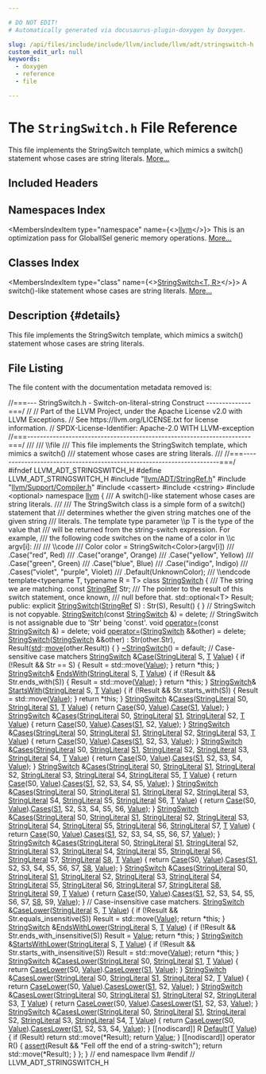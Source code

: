 ```yaml
---

# DO NOT EDIT!
# Automatically generated via docusaurus-plugin-doxygen by Doxygen.

slug: /api/files/include/include/llvm/include/llvm/adt/stringswitch-h
custom_edit_url: null
keywords:
  - doxygen
  - reference
  - file

---
```





# The `StringSwitch.h` File Reference

<DoxygenPage pluginConfig={pluginConfig}>

This file implements the StringSwitch template, which mimics a switch() statement whose cases are string literals. <a href="#details">More...</a>

## Included Headers

<IncludesList>
<IncludesListItem
  filePath="llvm/ADT/StringRef.h"
  permalink="/docs/api/files/include/include/llvm/include/llvm/adt/stringref-h"
  isLocal="true" />
<IncludesListItem
  filePath="llvm/Support/Compiler.h"
  permalink="/docs/api/files/include/include/llvm/include/llvm/support/compiler-h"
  isLocal="true" />
<IncludesListItem
  filePath="cassert"
  permalink=""
  isLocal="false" />
<IncludesListItem
  filePath="cstring"
  permalink=""
  isLocal="false" />
<IncludesListItem
  filePath="optional"
  permalink=""
  isLocal="false" />
</IncludesList>

## Namespaces Index

<MembersIndex>

<MembersIndexItem
  type="namespace"
  name={<><a href="/docs/api/namespaces/llvm">llvm</a></>}>
This is an optimization pass for GlobalISel generic memory operations. <a href="/docs/api/namespaces/llvm/#details">More...</a>
</MembersIndexItem>

</MembersIndex>

## Classes Index

<MembersIndex>

<MembersIndexItem
  type="class"
  name={<><a href="/docs/api/classes/llvm/stringswitch">StringSwitch&lt;T, R&gt;</a></>}>
A switch()-like statement whose cases are string literals. <a href="/docs/api/classes/llvm/stringswitch/#details">More...</a>
</MembersIndexItem>

</MembersIndex>

## Description {#details}

This file implements the StringSwitch template, which mimics a switch() statement whose cases are string literals.

## File Listing

The file content with the documentation metadata removed is:

<ProgramListing>

<Link id="l00001" /><CodeLine lineNumber="1"><Highlight kind="comment">//===--- StringSwitch.h - Switch-on-literal-string Construct --------------===/</Highlight><Highlight kind="normal"></Highlight></CodeLine>
<Link id="l00002" /><CodeLine lineNumber="2"><Highlight kind="normal"></Highlight><Highlight kind="comment">//</Highlight><Highlight kind="normal"></Highlight></CodeLine>
<Link id="l00003" /><CodeLine lineNumber="3"><Highlight kind="normal"></Highlight><Highlight kind="comment">// Part of the LLVM Project, under the Apache License v2.0 with LLVM Exceptions.</Highlight><Highlight kind="normal"></Highlight></CodeLine>
<Link id="l00004" /><CodeLine lineNumber="4"><Highlight kind="normal"></Highlight><Highlight kind="comment">// See https://llvm.org/LICENSE.txt for license information.</Highlight><Highlight kind="normal"></Highlight></CodeLine>
<Link id="l00005" /><CodeLine lineNumber="5"><Highlight kind="normal"></Highlight><Highlight kind="comment">// SPDX-License-Identifier: Apache-2.0 WITH LLVM-exception</Highlight><Highlight kind="normal"></Highlight></CodeLine>
<Link id="l00006" /><CodeLine lineNumber="6"><Highlight kind="normal"></Highlight><Highlight kind="comment">//===----------------------------------------------------------------------===/</Highlight><Highlight kind="comment"></Highlight></CodeLine>
<Link id="l00007" /><CodeLine lineNumber="7"><Highlight kind="comment">///</Highlight></CodeLine>
<Link id="l00008" /><CodeLine lineNumber="8"><Highlight kind="comment">/// \\file</Highlight></CodeLine>
<Link id="l00009" /><CodeLine lineNumber="9"><Highlight kind="comment">///  This file implements the StringSwitch template, which mimics a switch()</Highlight></CodeLine>
<Link id="l00010" /><CodeLine lineNumber="10"><Highlight kind="comment">///  statement whose cases are string literals.</Highlight></CodeLine>
<Link id="l00011" /><CodeLine lineNumber="11"><Highlight kind="comment">///</Highlight><Highlight kind="normal"></Highlight></CodeLine>
<Link id="l00012" /><CodeLine lineNumber="12"><Highlight kind="normal"></Highlight><Highlight kind="comment">//===----------------------------------------------------------------------===/</Highlight><Highlight kind="normal"></Highlight></CodeLine>
<Link id="l00013" /><CodeLine lineNumber="13"><Highlight kind="normal"></Highlight><Highlight kind="preprocessor">#ifndef LLVM&#95;ADT&#95;STRINGSWITCH&#95;H</Highlight><Highlight kind="normal"></Highlight></CodeLine>
<Link id="l00014" /><CodeLine lineNumber="14"><Highlight kind="normal"></Highlight><Highlight kind="preprocessor">#define LLVM&#95;ADT&#95;STRINGSWITCH&#95;H</Highlight><Highlight kind="normal"></Highlight></CodeLine>
<Link id="l00015" /><CodeLine lineNumber="15"><Highlight kind="normal"></Highlight></CodeLine>
<Link id="l00016" /><CodeLine lineNumber="16"><Highlight kind="normal"></Highlight><Highlight kind="preprocessor">#include &quot;<a href="/docs/api/files/include/include/llvm/include/llvm/adt/stringref-h">llvm/ADT/StringRef.h</a>&quot;</Highlight><Highlight kind="normal"></Highlight></CodeLine>
<Link id="l00017" /><CodeLine lineNumber="17"><Highlight kind="normal"></Highlight><Highlight kind="preprocessor">#include &quot;<a href="/docs/api/files/include/include/llvm/include/llvm/support/compiler-h">llvm/Support/Compiler.h</a>&quot;</Highlight><Highlight kind="normal"></Highlight></CodeLine>
<Link id="l00018" /><CodeLine lineNumber="18"><Highlight kind="normal"></Highlight><Highlight kind="preprocessor">#include &lt;cassert&gt;</Highlight><Highlight kind="normal"></Highlight></CodeLine>
<Link id="l00019" /><CodeLine lineNumber="19"><Highlight kind="normal"></Highlight><Highlight kind="preprocessor">#include &lt;cstring&gt;</Highlight><Highlight kind="normal"></Highlight></CodeLine>
<Link id="l00020" /><CodeLine lineNumber="20"><Highlight kind="normal"></Highlight><Highlight kind="preprocessor">#include &lt;optional&gt;</Highlight><Highlight kind="normal"></Highlight></CodeLine>
<Link id="l00021" /><CodeLine lineNumber="21"><Highlight kind="normal"></Highlight></CodeLine>
<Link id="l00022" /><CodeLine lineNumber="22"><Highlight kind="normal"></Highlight><Highlight kind="keyword">namespace </Highlight><Highlight kind="normal"><a href="/docs/api/namespaces/llvm">llvm</a> &#123;</Highlight></CodeLine>
<Link id="l00023" /><CodeLine lineNumber="23"><Highlight kind="normal"></Highlight><Highlight kind="comment"></Highlight></CodeLine>
<Link id="l00024" /><CodeLine lineNumber="24"><Highlight kind="comment">/// A switch()-like statement whose cases are string literals.</Highlight></CodeLine>
<Link id="l00025" /><CodeLine lineNumber="25"><Highlight kind="comment">///</Highlight></CodeLine>
<Link id="l00026" /><CodeLine lineNumber="26"><Highlight kind="comment">/// The StringSwitch class is a simple form of a switch() statement that</Highlight></CodeLine>
<Link id="l00027" /><CodeLine lineNumber="27"><Highlight kind="comment">/// determines whether the given string matches one of the given string</Highlight></CodeLine>
<Link id="l00028" /><CodeLine lineNumber="28"><Highlight kind="comment">/// literals. The template type parameter \\p T is the type of the value that</Highlight></CodeLine>
<Link id="l00029" /><CodeLine lineNumber="29"><Highlight kind="comment">/// will be returned from the string-switch expression. For example,</Highlight></CodeLine>
<Link id="l00030" /><CodeLine lineNumber="30"><Highlight kind="comment">/// the following code switches on the name of a color in \\c argv&#91;i&#93;:</Highlight></CodeLine>
<Link id="l00031" /><CodeLine lineNumber="31"><Highlight kind="comment">///</Highlight></CodeLine>
<Link id="l00032" /><CodeLine lineNumber="32"><Highlight kind="comment">/// \\code</Highlight></CodeLine>
<Link id="l00033" /><CodeLine lineNumber="33"><Highlight kind="comment">/// Color color = StringSwitch&lt;Color&gt;(argv&#91;i&#93;)</Highlight></CodeLine>
<Link id="l00034" /><CodeLine lineNumber="34"><Highlight kind="comment">///   .Case(&quot;red&quot;, Red)</Highlight></CodeLine>
<Link id="l00035" /><CodeLine lineNumber="35"><Highlight kind="comment">///   .Case(&quot;orange&quot;, Orange)</Highlight></CodeLine>
<Link id="l00036" /><CodeLine lineNumber="36"><Highlight kind="comment">///   .Case(&quot;yellow&quot;, Yellow)</Highlight></CodeLine>
<Link id="l00037" /><CodeLine lineNumber="37"><Highlight kind="comment">///   .Case(&quot;green&quot;, Green)</Highlight></CodeLine>
<Link id="l00038" /><CodeLine lineNumber="38"><Highlight kind="comment">///   .Case(&quot;blue&quot;, Blue)</Highlight></CodeLine>
<Link id="l00039" /><CodeLine lineNumber="39"><Highlight kind="comment">///   .Case(&quot;indigo&quot;, Indigo)</Highlight></CodeLine>
<Link id="l00040" /><CodeLine lineNumber="40"><Highlight kind="comment">///   .Cases(&quot;violet&quot;, &quot;purple&quot;, Violet)</Highlight></CodeLine>
<Link id="l00041" /><CodeLine lineNumber="41"><Highlight kind="comment">///   .Default(UnknownColor);</Highlight></CodeLine>
<Link id="l00042" /><CodeLine lineNumber="42"><Highlight kind="comment">/// \\endcode</Highlight><Highlight kind="normal"></Highlight></CodeLine>
<Link id="l00043" /><CodeLine lineNumber="43"><Highlight kind="normal"></Highlight><Highlight kind="keyword">template</Highlight><Highlight kind="normal">&lt;</Highlight><Highlight kind="keyword">typename</Highlight><Highlight kind="normal"> T, </Highlight><Highlight kind="keyword">typename</Highlight><Highlight kind="normal"> R = T&gt;</Highlight></CodeLine>
<Link id="l00044" /><CodeLine lineNumber="44" lineLink="/docs/api/classes/llvm/stringswitch"><Highlight kind="normal"></Highlight><Highlight kind="keyword">class </Highlight><Highlight kind="normal"><a href="/docs/api/classes/llvm/stringswitch/#acb567c28ed2b00f93894c700dab8faea">StringSwitch</a> &#123;</Highlight><Highlight kind="comment"></Highlight></CodeLine>
<Link id="l00045" /><CodeLine lineNumber="45"><Highlight kind="comment">  /// The string we are matching.</Highlight><Highlight kind="normal"></Highlight></CodeLine>
<Link id="l00046" /><CodeLine lineNumber="46"><Highlight kind="normal">  </Highlight><Highlight kind="keyword">const</Highlight><Highlight kind="normal"> <a href="/docs/api/classes/llvm/stringref">StringRef</a> Str;</Highlight></CodeLine>
<Link id="l00047" /><CodeLine lineNumber="47"><Highlight kind="normal"></Highlight><Highlight kind="comment"></Highlight></CodeLine>
<Link id="l00048" /><CodeLine lineNumber="48"><Highlight kind="comment">  /// The pointer to the result of this switch statement, once known,</Highlight></CodeLine>
<Link id="l00049" /><CodeLine lineNumber="49"><Highlight kind="comment">  /// null before that.</Highlight><Highlight kind="normal"></Highlight></CodeLine>
<Link id="l00050" /><CodeLine lineNumber="50"><Highlight kind="normal">  std::optional&lt;T&gt; Result;</Highlight></CodeLine>
<Link id="l00051" /><CodeLine lineNumber="51"><Highlight kind="normal"></Highlight></CodeLine>
<Link id="l00052" /><CodeLine lineNumber="52"><Highlight kind="normal"></Highlight><Highlight kind="keyword">public</Highlight><Highlight kind="normal">:</Highlight></CodeLine>
<Link id="l00053" /><CodeLine lineNumber="53" lineLink="/docs/api/classes/llvm/stringswitch/#acb567c28ed2b00f93894c700dab8faea"><Highlight kind="normal">  </Highlight><Highlight kind="keyword">explicit</Highlight><Highlight kind="normal"> <a href="/docs/api/classes/llvm/stringswitch/#acb567c28ed2b00f93894c700dab8faea">StringSwitch</a>(<a href="/docs/api/classes/llvm/stringref">StringRef</a> S)</Highlight></CodeLine>
<Link id="l00054" /><CodeLine lineNumber="54"><Highlight kind="normal">  : Str(S), Result() &#123; &#125;</Highlight></CodeLine>
<Link id="l00055" /><CodeLine lineNumber="55"><Highlight kind="normal"></Highlight></CodeLine>
<Link id="l00056" /><CodeLine lineNumber="56"><Highlight kind="normal">  </Highlight><Highlight kind="comment">// StringSwitch is not copyable.</Highlight><Highlight kind="normal"></Highlight></CodeLine>
<Link id="l00057" /><CodeLine lineNumber="57" lineLink="/docs/api/classes/llvm/stringswitch/#aa1f692f65bb6d37f16536be4d33e5fd9"><Highlight kind="normal">  <a href="/docs/api/classes/llvm/stringswitch/#aa1f692f65bb6d37f16536be4d33e5fd9">StringSwitch</a>(</Highlight><Highlight kind="keyword">const</Highlight><Highlight kind="normal"> <a href="/docs/api/classes/llvm/stringswitch/#acb567c28ed2b00f93894c700dab8faea">StringSwitch</a> &amp;) = </Highlight><Highlight kind="keyword">delete</Highlight><Highlight kind="normal">;</Highlight></CodeLine>
<Link id="l00058" /><CodeLine lineNumber="58"><Highlight kind="normal"></Highlight></CodeLine>
<Link id="l00059" /><CodeLine lineNumber="59"><Highlight kind="normal">  </Highlight><Highlight kind="comment">// StringSwitch is not assignable due to &#39;Str&#39; being &#39;const&#39;.</Highlight><Highlight kind="normal"></Highlight></CodeLine>
<Link id="l00060" /><CodeLine lineNumber="60" lineLink="/docs/api/classes/llvm/stringswitch/#a525554c22e5ea48df34fc3c413efa1ff"><Highlight kind="normal">  </Highlight><Highlight kind="keywordtype">void</Highlight><Highlight kind="normal"> <a href="/docs/api/classes/llvm/stringswitch/#a525554c22e5ea48df34fc3c413efa1ff">operator=</a>(</Highlight><Highlight kind="keyword">const</Highlight><Highlight kind="normal"> <a href="/docs/api/classes/llvm/stringswitch/#acb567c28ed2b00f93894c700dab8faea">StringSwitch</a> &amp;) = </Highlight><Highlight kind="keyword">delete</Highlight><Highlight kind="normal">;</Highlight></CodeLine>
<Link id="l00061" /><CodeLine lineNumber="61" lineLink="/docs/api/classes/llvm/stringswitch/#ab8d86ca41cdcda4c93aefb8e6a99f3eb"><Highlight kind="normal">  </Highlight><Highlight kind="keywordtype">void</Highlight><Highlight kind="normal"> <a href="/docs/api/classes/llvm/stringswitch/#ab8d86ca41cdcda4c93aefb8e6a99f3eb">operator=</a>(<a href="/docs/api/classes/llvm/stringswitch/#acb567c28ed2b00f93894c700dab8faea">StringSwitch</a> &amp;&amp;other) = </Highlight><Highlight kind="keyword">delete</Highlight><Highlight kind="normal">;</Highlight></CodeLine>
<Link id="l00062" /><CodeLine lineNumber="62"><Highlight kind="normal"></Highlight></CodeLine>
<Link id="l00063" /><CodeLine lineNumber="63" lineLink="/docs/api/classes/llvm/stringswitch/#aab282d4e6799b53447e0e749b2993ecf"><Highlight kind="normal">  <a href="/docs/api/classes/llvm/stringswitch/#aab282d4e6799b53447e0e749b2993ecf">StringSwitch</a>(<a href="/docs/api/classes/llvm/stringswitch/#acb567c28ed2b00f93894c700dab8faea">StringSwitch</a> &amp;&amp;other)</Highlight></CodeLine>
<Link id="l00064" /><CodeLine lineNumber="64"><Highlight kind="normal">    : Str(other.Str), Result(<a href="/docs/api/namespaces/std">std</a>::<a href="/docs/api/namespaces/llvm/#abfc9c7ecf70f66901e439f7c04ef3dbb">move</a>(other.Result)) &#123; &#125;</Highlight></CodeLine>
<Link id="l00065" /><CodeLine lineNumber="65"><Highlight kind="normal"></Highlight></CodeLine>
<Link id="l00066" /><CodeLine lineNumber="66" lineLink="/docs/api/classes/llvm/stringswitch/#af941d113404894ae9c27240ad4748c49"><Highlight kind="normal">  <a href="/docs/api/classes/llvm/stringswitch/#af941d113404894ae9c27240ad4748c49">~StringSwitch</a>() = </Highlight><Highlight kind="keywordflow">default</Highlight><Highlight kind="normal">;</Highlight></CodeLine>
<Link id="l00067" /><CodeLine lineNumber="67"><Highlight kind="normal"></Highlight></CodeLine>
<Link id="l00068" /><CodeLine lineNumber="68"><Highlight kind="normal">  </Highlight><Highlight kind="comment">// Case-sensitive case matchers</Highlight><Highlight kind="normal"></Highlight></CodeLine>
<Link id="l00069" /><CodeLine lineNumber="69" lineLink="/docs/api/classes/llvm/stringswitch/#a3de12858bdbbd0b3da179d508ff2be75"><Highlight kind="normal">  <a href="/docs/api/classes/llvm/stringswitch/#acb567c28ed2b00f93894c700dab8faea">StringSwitch</a> &amp;<a href="/docs/api/classes/llvm/stringswitch/#a3de12858bdbbd0b3da179d508ff2be75">Case</a>(<a href="/docs/api/classes/llvm/stringliteral">StringLiteral</a> S, <a href="/docs/api/files/lib/lib/target/lib/target/mips/mips16isellowering-cpp/#a0acb682b8260ab1c60b918599864e2e5">T</a> <a href="/docs/api/classes/llvm/value">Value</a>) &#123;</Highlight></CodeLine>
<Link id="l00070" /><CodeLine lineNumber="70"><Highlight kind="normal">    </Highlight><Highlight kind="keywordflow">if</Highlight><Highlight kind="normal"> (!Result &amp;&amp; Str == S) &#123;</Highlight></CodeLine>
<Link id="l00071" /><CodeLine lineNumber="71"><Highlight kind="normal">      Result = std::move(<a href="/docs/api/classes/llvm/value">Value</a>);</Highlight></CodeLine>
<Link id="l00072" /><CodeLine lineNumber="72"><Highlight kind="normal">    &#125;</Highlight></CodeLine>
<Link id="l00073" /><CodeLine lineNumber="73"><Highlight kind="normal">    </Highlight><Highlight kind="keywordflow">return</Highlight><Highlight kind="normal"> &#42;</Highlight><Highlight kind="keyword">this</Highlight><Highlight kind="normal">;</Highlight></CodeLine>
<Link id="l00074" /><CodeLine lineNumber="74"><Highlight kind="normal">  &#125;</Highlight></CodeLine>
<Link id="l00075" /><CodeLine lineNumber="75"><Highlight kind="normal"></Highlight></CodeLine>
<Link id="l00076" /><CodeLine lineNumber="76" lineLink="/docs/api/classes/llvm/stringswitch/#aa50a7b1fb270f50ee5fe0db126b9f75f"><Highlight kind="normal">  <a href="/docs/api/classes/llvm/stringswitch/#acb567c28ed2b00f93894c700dab8faea">StringSwitch</a>&amp; <a href="/docs/api/classes/llvm/stringswitch/#aa50a7b1fb270f50ee5fe0db126b9f75f">EndsWith</a>(<a href="/docs/api/classes/llvm/stringliteral">StringLiteral</a> S, <a href="/docs/api/files/lib/lib/target/lib/target/mips/mips16isellowering-cpp/#a0acb682b8260ab1c60b918599864e2e5">T</a> <a href="/docs/api/classes/llvm/value">Value</a>) &#123;</Highlight></CodeLine>
<Link id="l00077" /><CodeLine lineNumber="77"><Highlight kind="normal">    </Highlight><Highlight kind="keywordflow">if</Highlight><Highlight kind="normal"> (!Result &amp;&amp; Str.ends&#95;with(S)) &#123;</Highlight></CodeLine>
<Link id="l00078" /><CodeLine lineNumber="78"><Highlight kind="normal">      Result = std::move(<a href="/docs/api/classes/llvm/value">Value</a>);</Highlight></CodeLine>
<Link id="l00079" /><CodeLine lineNumber="79"><Highlight kind="normal">    &#125;</Highlight></CodeLine>
<Link id="l00080" /><CodeLine lineNumber="80"><Highlight kind="normal">    </Highlight><Highlight kind="keywordflow">return</Highlight><Highlight kind="normal"> &#42;</Highlight><Highlight kind="keyword">this</Highlight><Highlight kind="normal">;</Highlight></CodeLine>
<Link id="l00081" /><CodeLine lineNumber="81"><Highlight kind="normal">  &#125;</Highlight></CodeLine>
<Link id="l00082" /><CodeLine lineNumber="82"><Highlight kind="normal"></Highlight></CodeLine>
<Link id="l00083" /><CodeLine lineNumber="83" lineLink="/docs/api/classes/llvm/stringswitch/#a88e653a89d15149cc7a68f88be360303"><Highlight kind="normal">  <a href="/docs/api/classes/llvm/stringswitch/#acb567c28ed2b00f93894c700dab8faea">StringSwitch</a>&amp; <a href="/docs/api/classes/llvm/stringswitch/#a88e653a89d15149cc7a68f88be360303">StartsWith</a>(<a href="/docs/api/classes/llvm/stringliteral">StringLiteral</a> S, <a href="/docs/api/files/lib/lib/target/lib/target/mips/mips16isellowering-cpp/#a0acb682b8260ab1c60b918599864e2e5">T</a> <a href="/docs/api/classes/llvm/value">Value</a>) &#123;</Highlight></CodeLine>
<Link id="l00084" /><CodeLine lineNumber="84"><Highlight kind="normal">    </Highlight><Highlight kind="keywordflow">if</Highlight><Highlight kind="normal"> (!Result &amp;&amp; Str.starts&#95;with(S)) &#123;</Highlight></CodeLine>
<Link id="l00085" /><CodeLine lineNumber="85"><Highlight kind="normal">      Result = std::move(<a href="/docs/api/classes/llvm/value">Value</a>);</Highlight></CodeLine>
<Link id="l00086" /><CodeLine lineNumber="86"><Highlight kind="normal">    &#125;</Highlight></CodeLine>
<Link id="l00087" /><CodeLine lineNumber="87"><Highlight kind="normal">    </Highlight><Highlight kind="keywordflow">return</Highlight><Highlight kind="normal"> &#42;</Highlight><Highlight kind="keyword">this</Highlight><Highlight kind="normal">;</Highlight></CodeLine>
<Link id="l00088" /><CodeLine lineNumber="88"><Highlight kind="normal">  &#125;</Highlight></CodeLine>
<Link id="l00089" /><CodeLine lineNumber="89"><Highlight kind="normal"></Highlight></CodeLine>
<Link id="l00090" /><CodeLine lineNumber="90" lineLink="/docs/api/classes/llvm/stringswitch/#aa13f802513b39e1e2a7650011e5651d7"><Highlight kind="normal">  <a href="/docs/api/classes/llvm/stringswitch/#acb567c28ed2b00f93894c700dab8faea">StringSwitch</a> &amp;<a href="/docs/api/classes/llvm/stringswitch/#aa13f802513b39e1e2a7650011e5651d7">Cases</a>(<a href="/docs/api/classes/llvm/stringliteral">StringLiteral</a> S0, <a href="/docs/api/classes/llvm/stringliteral">StringLiteral</a> <a href="/docs/api/files/lib/lib/target/lib/target/amdgpu/amdgpulegalizerinfo-cpp/#a22eabd3566ae5f32cb6f594f4f343399">S1</a>, <a href="/docs/api/files/lib/lib/target/lib/target/mips/mips16isellowering-cpp/#a0acb682b8260ab1c60b918599864e2e5">T</a> <a href="/docs/api/classes/llvm/value">Value</a>) &#123;</Highlight></CodeLine>
<Link id="l00091" /><CodeLine lineNumber="91"><Highlight kind="normal">    </Highlight><Highlight kind="keywordflow">return</Highlight><Highlight kind="normal"> <a href="/docs/api/classes/llvm/stringswitch/#a3de12858bdbbd0b3da179d508ff2be75">Case</a>(S0, <a href="/docs/api/classes/llvm/value">Value</a>).<a href="/docs/api/classes/llvm/stringswitch/#a3de12858bdbbd0b3da179d508ff2be75">Case</a>(<a href="/docs/api/files/lib/lib/target/lib/target/amdgpu/amdgpulegalizerinfo-cpp/#a22eabd3566ae5f32cb6f594f4f343399">S1</a>, <a href="/docs/api/classes/llvm/value">Value</a>);</Highlight></CodeLine>
<Link id="l00092" /><CodeLine lineNumber="92"><Highlight kind="normal">  &#125;</Highlight></CodeLine>
<Link id="l00093" /><CodeLine lineNumber="93"><Highlight kind="normal"></Highlight></CodeLine>
<Link id="l00094" /><CodeLine lineNumber="94" lineLink="/docs/api/classes/llvm/stringswitch/#abdc24b10120247d56ec645cb6191fc9a"><Highlight kind="normal">  <a href="/docs/api/classes/llvm/stringswitch/#acb567c28ed2b00f93894c700dab8faea">StringSwitch</a> &amp;<a href="/docs/api/classes/llvm/stringswitch/#abdc24b10120247d56ec645cb6191fc9a">Cases</a>(<a href="/docs/api/classes/llvm/stringliteral">StringLiteral</a> S0, <a href="/docs/api/classes/llvm/stringliteral">StringLiteral</a> <a href="/docs/api/files/lib/lib/target/lib/target/amdgpu/amdgpulegalizerinfo-cpp/#a22eabd3566ae5f32cb6f594f4f343399">S1</a>, <a href="/docs/api/classes/llvm/stringliteral">StringLiteral</a> S2,</Highlight></CodeLine>
<Link id="l00095" /><CodeLine lineNumber="95"><Highlight kind="normal">                      <a href="/docs/api/files/lib/lib/target/lib/target/mips/mips16isellowering-cpp/#a0acb682b8260ab1c60b918599864e2e5">T</a> <a href="/docs/api/classes/llvm/value">Value</a>) &#123;</Highlight></CodeLine>
<Link id="l00096" /><CodeLine lineNumber="96"><Highlight kind="normal">    </Highlight><Highlight kind="keywordflow">return</Highlight><Highlight kind="normal"> <a href="/docs/api/classes/llvm/stringswitch/#a3de12858bdbbd0b3da179d508ff2be75">Case</a>(S0, <a href="/docs/api/classes/llvm/value">Value</a>).<a href="/docs/api/classes/llvm/stringswitch/#aa13f802513b39e1e2a7650011e5651d7">Cases</a>(<a href="/docs/api/files/lib/lib/target/lib/target/amdgpu/amdgpulegalizerinfo-cpp/#a22eabd3566ae5f32cb6f594f4f343399">S1</a>, S2, <a href="/docs/api/classes/llvm/value">Value</a>);</Highlight></CodeLine>
<Link id="l00097" /><CodeLine lineNumber="97"><Highlight kind="normal">  &#125;</Highlight></CodeLine>
<Link id="l00098" /><CodeLine lineNumber="98"><Highlight kind="normal"></Highlight></CodeLine>
<Link id="l00099" /><CodeLine lineNumber="99" lineLink="/docs/api/classes/llvm/stringswitch/#aa3f39f2122c9d75055c8b37401e375cf"><Highlight kind="normal">  <a href="/docs/api/classes/llvm/stringswitch/#acb567c28ed2b00f93894c700dab8faea">StringSwitch</a> &amp;<a href="/docs/api/classes/llvm/stringswitch/#aa3f39f2122c9d75055c8b37401e375cf">Cases</a>(<a href="/docs/api/classes/llvm/stringliteral">StringLiteral</a> S0, <a href="/docs/api/classes/llvm/stringliteral">StringLiteral</a> <a href="/docs/api/files/lib/lib/target/lib/target/amdgpu/amdgpulegalizerinfo-cpp/#a22eabd3566ae5f32cb6f594f4f343399">S1</a>, <a href="/docs/api/classes/llvm/stringliteral">StringLiteral</a> S2,</Highlight></CodeLine>
<Link id="l00100" /><CodeLine lineNumber="100"><Highlight kind="normal">                      <a href="/docs/api/classes/llvm/stringliteral">StringLiteral</a> S3, <a href="/docs/api/files/lib/lib/target/lib/target/mips/mips16isellowering-cpp/#a0acb682b8260ab1c60b918599864e2e5">T</a> <a href="/docs/api/classes/llvm/value">Value</a>) &#123;</Highlight></CodeLine>
<Link id="l00101" /><CodeLine lineNumber="101"><Highlight kind="normal">    </Highlight><Highlight kind="keywordflow">return</Highlight><Highlight kind="normal"> <a href="/docs/api/classes/llvm/stringswitch/#a3de12858bdbbd0b3da179d508ff2be75">Case</a>(S0, <a href="/docs/api/classes/llvm/value">Value</a>).<a href="/docs/api/classes/llvm/stringswitch/#aa13f802513b39e1e2a7650011e5651d7">Cases</a>(<a href="/docs/api/files/lib/lib/target/lib/target/amdgpu/amdgpulegalizerinfo-cpp/#a22eabd3566ae5f32cb6f594f4f343399">S1</a>, S2, S3, <a href="/docs/api/classes/llvm/value">Value</a>);</Highlight></CodeLine>
<Link id="l00102" /><CodeLine lineNumber="102"><Highlight kind="normal">  &#125;</Highlight></CodeLine>
<Link id="l00103" /><CodeLine lineNumber="103"><Highlight kind="normal"></Highlight></CodeLine>
<Link id="l00104" /><CodeLine lineNumber="104" lineLink="/docs/api/classes/llvm/stringswitch/#a491cb4cc33dcafc0c4ef8d15ed04c7f1"><Highlight kind="normal">  <a href="/docs/api/classes/llvm/stringswitch/#acb567c28ed2b00f93894c700dab8faea">StringSwitch</a> &amp;<a href="/docs/api/classes/llvm/stringswitch/#a491cb4cc33dcafc0c4ef8d15ed04c7f1">Cases</a>(<a href="/docs/api/classes/llvm/stringliteral">StringLiteral</a> S0, <a href="/docs/api/classes/llvm/stringliteral">StringLiteral</a> <a href="/docs/api/files/lib/lib/target/lib/target/amdgpu/amdgpulegalizerinfo-cpp/#a22eabd3566ae5f32cb6f594f4f343399">S1</a>, <a href="/docs/api/classes/llvm/stringliteral">StringLiteral</a> S2,</Highlight></CodeLine>
<Link id="l00105" /><CodeLine lineNumber="105"><Highlight kind="normal">                      <a href="/docs/api/classes/llvm/stringliteral">StringLiteral</a> S3, <a href="/docs/api/classes/llvm/stringliteral">StringLiteral</a> S4, <a href="/docs/api/files/lib/lib/target/lib/target/mips/mips16isellowering-cpp/#a0acb682b8260ab1c60b918599864e2e5">T</a> <a href="/docs/api/classes/llvm/value">Value</a>) &#123;</Highlight></CodeLine>
<Link id="l00106" /><CodeLine lineNumber="106"><Highlight kind="normal">    </Highlight><Highlight kind="keywordflow">return</Highlight><Highlight kind="normal"> <a href="/docs/api/classes/llvm/stringswitch/#a3de12858bdbbd0b3da179d508ff2be75">Case</a>(S0, <a href="/docs/api/classes/llvm/value">Value</a>).<a href="/docs/api/classes/llvm/stringswitch/#aa13f802513b39e1e2a7650011e5651d7">Cases</a>(<a href="/docs/api/files/lib/lib/target/lib/target/amdgpu/amdgpulegalizerinfo-cpp/#a22eabd3566ae5f32cb6f594f4f343399">S1</a>, S2, S3, S4, <a href="/docs/api/classes/llvm/value">Value</a>);</Highlight></CodeLine>
<Link id="l00107" /><CodeLine lineNumber="107"><Highlight kind="normal">  &#125;</Highlight></CodeLine>
<Link id="l00108" /><CodeLine lineNumber="108"><Highlight kind="normal"></Highlight></CodeLine>
<Link id="l00109" /><CodeLine lineNumber="109" lineLink="/docs/api/classes/llvm/stringswitch/#a1dd17df30c3b52d1e0f5317faaef4e4e"><Highlight kind="normal">  <a href="/docs/api/classes/llvm/stringswitch/#acb567c28ed2b00f93894c700dab8faea">StringSwitch</a> &amp;<a href="/docs/api/classes/llvm/stringswitch/#a1dd17df30c3b52d1e0f5317faaef4e4e">Cases</a>(<a href="/docs/api/classes/llvm/stringliteral">StringLiteral</a> S0, <a href="/docs/api/classes/llvm/stringliteral">StringLiteral</a> <a href="/docs/api/files/lib/lib/target/lib/target/amdgpu/amdgpulegalizerinfo-cpp/#a22eabd3566ae5f32cb6f594f4f343399">S1</a>, <a href="/docs/api/classes/llvm/stringliteral">StringLiteral</a> S2,</Highlight></CodeLine>
<Link id="l00110" /><CodeLine lineNumber="110"><Highlight kind="normal">                      <a href="/docs/api/classes/llvm/stringliteral">StringLiteral</a> S3, <a href="/docs/api/classes/llvm/stringliteral">StringLiteral</a> S4, <a href="/docs/api/classes/llvm/stringliteral">StringLiteral</a> S5,</Highlight></CodeLine>
<Link id="l00111" /><CodeLine lineNumber="111"><Highlight kind="normal">                      <a href="/docs/api/files/lib/lib/target/lib/target/mips/mips16isellowering-cpp/#a0acb682b8260ab1c60b918599864e2e5">T</a> <a href="/docs/api/classes/llvm/value">Value</a>) &#123;</Highlight></CodeLine>
<Link id="l00112" /><CodeLine lineNumber="112"><Highlight kind="normal">    </Highlight><Highlight kind="keywordflow">return</Highlight><Highlight kind="normal"> <a href="/docs/api/classes/llvm/stringswitch/#a3de12858bdbbd0b3da179d508ff2be75">Case</a>(S0, <a href="/docs/api/classes/llvm/value">Value</a>).<a href="/docs/api/classes/llvm/stringswitch/#aa13f802513b39e1e2a7650011e5651d7">Cases</a>(<a href="/docs/api/files/lib/lib/target/lib/target/amdgpu/amdgpulegalizerinfo-cpp/#a22eabd3566ae5f32cb6f594f4f343399">S1</a>, S2, S3, S4, S5, <a href="/docs/api/classes/llvm/value">Value</a>);</Highlight></CodeLine>
<Link id="l00113" /><CodeLine lineNumber="113"><Highlight kind="normal">  &#125;</Highlight></CodeLine>
<Link id="l00114" /><CodeLine lineNumber="114"><Highlight kind="normal"></Highlight></CodeLine>
<Link id="l00115" /><CodeLine lineNumber="115" lineLink="/docs/api/classes/llvm/stringswitch/#abb7b572d55d25ad0b700231ff2399d98"><Highlight kind="normal">  <a href="/docs/api/classes/llvm/stringswitch/#acb567c28ed2b00f93894c700dab8faea">StringSwitch</a> &amp;<a href="/docs/api/classes/llvm/stringswitch/#abb7b572d55d25ad0b700231ff2399d98">Cases</a>(<a href="/docs/api/classes/llvm/stringliteral">StringLiteral</a> S0, <a href="/docs/api/classes/llvm/stringliteral">StringLiteral</a> <a href="/docs/api/files/lib/lib/target/lib/target/amdgpu/amdgpulegalizerinfo-cpp/#a22eabd3566ae5f32cb6f594f4f343399">S1</a>, <a href="/docs/api/classes/llvm/stringliteral">StringLiteral</a> S2,</Highlight></CodeLine>
<Link id="l00116" /><CodeLine lineNumber="116"><Highlight kind="normal">                      <a href="/docs/api/classes/llvm/stringliteral">StringLiteral</a> S3, <a href="/docs/api/classes/llvm/stringliteral">StringLiteral</a> S4, <a href="/docs/api/classes/llvm/stringliteral">StringLiteral</a> S5,</Highlight></CodeLine>
<Link id="l00117" /><CodeLine lineNumber="117"><Highlight kind="normal">                      <a href="/docs/api/classes/llvm/stringliteral">StringLiteral</a> S6, <a href="/docs/api/files/lib/lib/target/lib/target/mips/mips16isellowering-cpp/#a0acb682b8260ab1c60b918599864e2e5">T</a> <a href="/docs/api/classes/llvm/value">Value</a>) &#123;</Highlight></CodeLine>
<Link id="l00118" /><CodeLine lineNumber="118"><Highlight kind="normal">    </Highlight><Highlight kind="keywordflow">return</Highlight><Highlight kind="normal"> <a href="/docs/api/classes/llvm/stringswitch/#a3de12858bdbbd0b3da179d508ff2be75">Case</a>(S0, <a href="/docs/api/classes/llvm/value">Value</a>).<a href="/docs/api/classes/llvm/stringswitch/#aa13f802513b39e1e2a7650011e5651d7">Cases</a>(<a href="/docs/api/files/lib/lib/target/lib/target/amdgpu/amdgpulegalizerinfo-cpp/#a22eabd3566ae5f32cb6f594f4f343399">S1</a>, S2, S3, S4, S5, S6, <a href="/docs/api/classes/llvm/value">Value</a>);</Highlight></CodeLine>
<Link id="l00119" /><CodeLine lineNumber="119"><Highlight kind="normal">  &#125;</Highlight></CodeLine>
<Link id="l00120" /><CodeLine lineNumber="120"><Highlight kind="normal"></Highlight></CodeLine>
<Link id="l00121" /><CodeLine lineNumber="121" lineLink="/docs/api/classes/llvm/stringswitch/#aa8aef18351d47bdceacdb1da1f7af2c7"><Highlight kind="normal">  <a href="/docs/api/classes/llvm/stringswitch/#acb567c28ed2b00f93894c700dab8faea">StringSwitch</a> &amp;<a href="/docs/api/classes/llvm/stringswitch/#aa8aef18351d47bdceacdb1da1f7af2c7">Cases</a>(<a href="/docs/api/classes/llvm/stringliteral">StringLiteral</a> S0, <a href="/docs/api/classes/llvm/stringliteral">StringLiteral</a> <a href="/docs/api/files/lib/lib/target/lib/target/amdgpu/amdgpulegalizerinfo-cpp/#a22eabd3566ae5f32cb6f594f4f343399">S1</a>, <a href="/docs/api/classes/llvm/stringliteral">StringLiteral</a> S2,</Highlight></CodeLine>
<Link id="l00122" /><CodeLine lineNumber="122"><Highlight kind="normal">                      <a href="/docs/api/classes/llvm/stringliteral">StringLiteral</a> S3, <a href="/docs/api/classes/llvm/stringliteral">StringLiteral</a> S4, <a href="/docs/api/classes/llvm/stringliteral">StringLiteral</a> S5,</Highlight></CodeLine>
<Link id="l00123" /><CodeLine lineNumber="123"><Highlight kind="normal">                      <a href="/docs/api/classes/llvm/stringliteral">StringLiteral</a> S6, <a href="/docs/api/classes/llvm/stringliteral">StringLiteral</a> S7, <a href="/docs/api/files/lib/lib/target/lib/target/mips/mips16isellowering-cpp/#a0acb682b8260ab1c60b918599864e2e5">T</a> <a href="/docs/api/classes/llvm/value">Value</a>) &#123;</Highlight></CodeLine>
<Link id="l00124" /><CodeLine lineNumber="124"><Highlight kind="normal">    </Highlight><Highlight kind="keywordflow">return</Highlight><Highlight kind="normal"> <a href="/docs/api/classes/llvm/stringswitch/#a3de12858bdbbd0b3da179d508ff2be75">Case</a>(S0, <a href="/docs/api/classes/llvm/value">Value</a>).<a href="/docs/api/classes/llvm/stringswitch/#aa13f802513b39e1e2a7650011e5651d7">Cases</a>(<a href="/docs/api/files/lib/lib/target/lib/target/amdgpu/amdgpulegalizerinfo-cpp/#a22eabd3566ae5f32cb6f594f4f343399">S1</a>, S2, S3, S4, S5, S6, S7, <a href="/docs/api/classes/llvm/value">Value</a>);</Highlight></CodeLine>
<Link id="l00125" /><CodeLine lineNumber="125"><Highlight kind="normal">  &#125;</Highlight></CodeLine>
<Link id="l00126" /><CodeLine lineNumber="126"><Highlight kind="normal"></Highlight></CodeLine>
<Link id="l00127" /><CodeLine lineNumber="127" lineLink="/docs/api/classes/llvm/stringswitch/#a931ede9419864a545b6b679c025b5bb1"><Highlight kind="normal">  <a href="/docs/api/classes/llvm/stringswitch/#acb567c28ed2b00f93894c700dab8faea">StringSwitch</a> &amp;<a href="/docs/api/classes/llvm/stringswitch/#a931ede9419864a545b6b679c025b5bb1">Cases</a>(<a href="/docs/api/classes/llvm/stringliteral">StringLiteral</a> S0, <a href="/docs/api/classes/llvm/stringliteral">StringLiteral</a> <a href="/docs/api/files/lib/lib/target/lib/target/amdgpu/amdgpulegalizerinfo-cpp/#a22eabd3566ae5f32cb6f594f4f343399">S1</a>, <a href="/docs/api/classes/llvm/stringliteral">StringLiteral</a> S2,</Highlight></CodeLine>
<Link id="l00128" /><CodeLine lineNumber="128"><Highlight kind="normal">                      <a href="/docs/api/classes/llvm/stringliteral">StringLiteral</a> S3, <a href="/docs/api/classes/llvm/stringliteral">StringLiteral</a> S4, <a href="/docs/api/classes/llvm/stringliteral">StringLiteral</a> S5,</Highlight></CodeLine>
<Link id="l00129" /><CodeLine lineNumber="129"><Highlight kind="normal">                      <a href="/docs/api/classes/llvm/stringliteral">StringLiteral</a> S6, <a href="/docs/api/classes/llvm/stringliteral">StringLiteral</a> S7, <a href="/docs/api/classes/llvm/stringliteral">StringLiteral</a> <a href="/docs/api/files/lib/lib/target/lib/target/amdgpu/amdgpulegalizerinfo-cpp/#af00ba7c018760702ba16a5009cec810c">S8</a>,</Highlight></CodeLine>
<Link id="l00130" /><CodeLine lineNumber="130"><Highlight kind="normal">                      <a href="/docs/api/files/lib/lib/target/lib/target/mips/mips16isellowering-cpp/#a0acb682b8260ab1c60b918599864e2e5">T</a> <a href="/docs/api/classes/llvm/value">Value</a>) &#123;</Highlight></CodeLine>
<Link id="l00131" /><CodeLine lineNumber="131"><Highlight kind="normal">    </Highlight><Highlight kind="keywordflow">return</Highlight><Highlight kind="normal"> <a href="/docs/api/classes/llvm/stringswitch/#a3de12858bdbbd0b3da179d508ff2be75">Case</a>(S0, <a href="/docs/api/classes/llvm/value">Value</a>).<a href="/docs/api/classes/llvm/stringswitch/#aa13f802513b39e1e2a7650011e5651d7">Cases</a>(<a href="/docs/api/files/lib/lib/target/lib/target/amdgpu/amdgpulegalizerinfo-cpp/#a22eabd3566ae5f32cb6f594f4f343399">S1</a>, S2, S3, S4, S5, S6, S7, <a href="/docs/api/files/lib/lib/target/lib/target/amdgpu/amdgpulegalizerinfo-cpp/#af00ba7c018760702ba16a5009cec810c">S8</a>, <a href="/docs/api/classes/llvm/value">Value</a>);</Highlight></CodeLine>
<Link id="l00132" /><CodeLine lineNumber="132"><Highlight kind="normal">  &#125;</Highlight></CodeLine>
<Link id="l00133" /><CodeLine lineNumber="133"><Highlight kind="normal"></Highlight></CodeLine>
<Link id="l00134" /><CodeLine lineNumber="134" lineLink="/docs/api/classes/llvm/stringswitch/#ae160b30f330ff80aca770eccbd622bb0"><Highlight kind="normal">  <a href="/docs/api/classes/llvm/stringswitch/#acb567c28ed2b00f93894c700dab8faea">StringSwitch</a> &amp;<a href="/docs/api/classes/llvm/stringswitch/#ae160b30f330ff80aca770eccbd622bb0">Cases</a>(<a href="/docs/api/classes/llvm/stringliteral">StringLiteral</a> S0, <a href="/docs/api/classes/llvm/stringliteral">StringLiteral</a> <a href="/docs/api/files/lib/lib/target/lib/target/amdgpu/amdgpulegalizerinfo-cpp/#a22eabd3566ae5f32cb6f594f4f343399">S1</a>, <a href="/docs/api/classes/llvm/stringliteral">StringLiteral</a> S2,</Highlight></CodeLine>
<Link id="l00135" /><CodeLine lineNumber="135"><Highlight kind="normal">                      <a href="/docs/api/classes/llvm/stringliteral">StringLiteral</a> S3, <a href="/docs/api/classes/llvm/stringliteral">StringLiteral</a> S4, <a href="/docs/api/classes/llvm/stringliteral">StringLiteral</a> S5,</Highlight></CodeLine>
<Link id="l00136" /><CodeLine lineNumber="136"><Highlight kind="normal">                      <a href="/docs/api/classes/llvm/stringliteral">StringLiteral</a> S6, <a href="/docs/api/classes/llvm/stringliteral">StringLiteral</a> S7, <a href="/docs/api/classes/llvm/stringliteral">StringLiteral</a> <a href="/docs/api/files/lib/lib/target/lib/target/amdgpu/amdgpulegalizerinfo-cpp/#af00ba7c018760702ba16a5009cec810c">S8</a>,</Highlight></CodeLine>
<Link id="l00137" /><CodeLine lineNumber="137"><Highlight kind="normal">                      <a href="/docs/api/classes/llvm/stringliteral">StringLiteral</a> S9, <a href="/docs/api/files/lib/lib/target/lib/target/mips/mips16isellowering-cpp/#a0acb682b8260ab1c60b918599864e2e5">T</a> <a href="/docs/api/classes/llvm/value">Value</a>) &#123;</Highlight></CodeLine>
<Link id="l00138" /><CodeLine lineNumber="138"><Highlight kind="normal">    </Highlight><Highlight kind="keywordflow">return</Highlight><Highlight kind="normal"> <a href="/docs/api/classes/llvm/stringswitch/#a3de12858bdbbd0b3da179d508ff2be75">Case</a>(S0, <a href="/docs/api/classes/llvm/value">Value</a>).<a href="/docs/api/classes/llvm/stringswitch/#aa13f802513b39e1e2a7650011e5651d7">Cases</a>(<a href="/docs/api/files/lib/lib/target/lib/target/amdgpu/amdgpulegalizerinfo-cpp/#a22eabd3566ae5f32cb6f594f4f343399">S1</a>, S2, S3, S4, S5, S6, S7, <a href="/docs/api/files/lib/lib/target/lib/target/amdgpu/amdgpulegalizerinfo-cpp/#af00ba7c018760702ba16a5009cec810c">S8</a>, S9, <a href="/docs/api/classes/llvm/value">Value</a>);</Highlight></CodeLine>
<Link id="l00139" /><CodeLine lineNumber="139"><Highlight kind="normal">  &#125;</Highlight></CodeLine>
<Link id="l00140" /><CodeLine lineNumber="140"><Highlight kind="normal"></Highlight></CodeLine>
<Link id="l00141" /><CodeLine lineNumber="141"><Highlight kind="normal">  </Highlight><Highlight kind="comment">// Case-insensitive case matchers.</Highlight><Highlight kind="normal"></Highlight></CodeLine>
<Link id="l00142" /><CodeLine lineNumber="142" lineLink="/docs/api/classes/llvm/stringswitch/#a36af5d2d51b08d83d76264dc33746e8d"><Highlight kind="normal">  <a href="/docs/api/classes/llvm/stringswitch/#acb567c28ed2b00f93894c700dab8faea">StringSwitch</a> &amp;<a href="/docs/api/classes/llvm/stringswitch/#a36af5d2d51b08d83d76264dc33746e8d">CaseLower</a>(<a href="/docs/api/classes/llvm/stringliteral">StringLiteral</a> S, <a href="/docs/api/files/lib/lib/target/lib/target/mips/mips16isellowering-cpp/#a0acb682b8260ab1c60b918599864e2e5">T</a> <a href="/docs/api/classes/llvm/value">Value</a>) &#123;</Highlight></CodeLine>
<Link id="l00143" /><CodeLine lineNumber="143"><Highlight kind="normal">    </Highlight><Highlight kind="keywordflow">if</Highlight><Highlight kind="normal"> (!Result &amp;&amp; Str.equals&#95;insensitive(S))</Highlight></CodeLine>
<Link id="l00144" /><CodeLine lineNumber="144"><Highlight kind="normal">      Result = std::move(<a href="/docs/api/classes/llvm/value">Value</a>);</Highlight></CodeLine>
<Link id="l00145" /><CodeLine lineNumber="145"><Highlight kind="normal"></Highlight></CodeLine>
<Link id="l00146" /><CodeLine lineNumber="146"><Highlight kind="normal">    </Highlight><Highlight kind="keywordflow">return</Highlight><Highlight kind="normal"> &#42;</Highlight><Highlight kind="keyword">this</Highlight><Highlight kind="normal">;</Highlight></CodeLine>
<Link id="l00147" /><CodeLine lineNumber="147"><Highlight kind="normal">  &#125;</Highlight></CodeLine>
<Link id="l00148" /><CodeLine lineNumber="148"><Highlight kind="normal"></Highlight></CodeLine>
<Link id="l00149" /><CodeLine lineNumber="149" lineLink="/docs/api/classes/llvm/stringswitch/#a26f67aa26109e982724285750a39fdb9"><Highlight kind="normal">  <a href="/docs/api/classes/llvm/stringswitch/#acb567c28ed2b00f93894c700dab8faea">StringSwitch</a> &amp;<a href="/docs/api/classes/llvm/stringswitch/#a26f67aa26109e982724285750a39fdb9">EndsWithLower</a>(<a href="/docs/api/classes/llvm/stringliteral">StringLiteral</a> S, <a href="/docs/api/files/lib/lib/target/lib/target/mips/mips16isellowering-cpp/#a0acb682b8260ab1c60b918599864e2e5">T</a> <a href="/docs/api/classes/llvm/value">Value</a>) &#123;</Highlight></CodeLine>
<Link id="l00150" /><CodeLine lineNumber="150"><Highlight kind="normal">    </Highlight><Highlight kind="keywordflow">if</Highlight><Highlight kind="normal"> (!Result &amp;&amp; Str.ends&#95;with&#95;insensitive(S))</Highlight></CodeLine>
<Link id="l00151" /><CodeLine lineNumber="151"><Highlight kind="normal">      Result = <a href="/docs/api/classes/llvm/value">Value</a>;</Highlight></CodeLine>
<Link id="l00152" /><CodeLine lineNumber="152"><Highlight kind="normal"></Highlight></CodeLine>
<Link id="l00153" /><CodeLine lineNumber="153"><Highlight kind="normal">    </Highlight><Highlight kind="keywordflow">return</Highlight><Highlight kind="normal"> &#42;</Highlight><Highlight kind="keyword">this</Highlight><Highlight kind="normal">;</Highlight></CodeLine>
<Link id="l00154" /><CodeLine lineNumber="154"><Highlight kind="normal">  &#125;</Highlight></CodeLine>
<Link id="l00155" /><CodeLine lineNumber="155"><Highlight kind="normal"></Highlight></CodeLine>
<Link id="l00156" /><CodeLine lineNumber="156" lineLink="/docs/api/classes/llvm/stringswitch/#a2a3f855f53939cc944792516f0fc8205"><Highlight kind="normal">  <a href="/docs/api/classes/llvm/stringswitch/#acb567c28ed2b00f93894c700dab8faea">StringSwitch</a> &amp;<a href="/docs/api/classes/llvm/stringswitch/#a2a3f855f53939cc944792516f0fc8205">StartsWithLower</a>(<a href="/docs/api/classes/llvm/stringliteral">StringLiteral</a> S, <a href="/docs/api/files/lib/lib/target/lib/target/mips/mips16isellowering-cpp/#a0acb682b8260ab1c60b918599864e2e5">T</a> <a href="/docs/api/classes/llvm/value">Value</a>) &#123;</Highlight></CodeLine>
<Link id="l00157" /><CodeLine lineNumber="157"><Highlight kind="normal">    </Highlight><Highlight kind="keywordflow">if</Highlight><Highlight kind="normal"> (!Result &amp;&amp; Str.starts&#95;with&#95;insensitive(S))</Highlight></CodeLine>
<Link id="l00158" /><CodeLine lineNumber="158"><Highlight kind="normal">      Result = std::move(<a href="/docs/api/classes/llvm/value">Value</a>);</Highlight></CodeLine>
<Link id="l00159" /><CodeLine lineNumber="159"><Highlight kind="normal"></Highlight></CodeLine>
<Link id="l00160" /><CodeLine lineNumber="160"><Highlight kind="normal">    </Highlight><Highlight kind="keywordflow">return</Highlight><Highlight kind="normal"> &#42;</Highlight><Highlight kind="keyword">this</Highlight><Highlight kind="normal">;</Highlight></CodeLine>
<Link id="l00161" /><CodeLine lineNumber="161"><Highlight kind="normal">  &#125;</Highlight></CodeLine>
<Link id="l00162" /><CodeLine lineNumber="162"><Highlight kind="normal"></Highlight></CodeLine>
<Link id="l00163" /><CodeLine lineNumber="163" lineLink="/docs/api/classes/llvm/stringswitch/#a4544df2c19074824906281761017ddfc"><Highlight kind="normal">  <a href="/docs/api/classes/llvm/stringswitch/#acb567c28ed2b00f93894c700dab8faea">StringSwitch</a> &amp;<a href="/docs/api/classes/llvm/stringswitch/#a4544df2c19074824906281761017ddfc">CasesLower</a>(<a href="/docs/api/classes/llvm/stringliteral">StringLiteral</a> S0, <a href="/docs/api/classes/llvm/stringliteral">StringLiteral</a> <a href="/docs/api/files/lib/lib/target/lib/target/amdgpu/amdgpulegalizerinfo-cpp/#a22eabd3566ae5f32cb6f594f4f343399">S1</a>, <a href="/docs/api/files/lib/lib/target/lib/target/mips/mips16isellowering-cpp/#a0acb682b8260ab1c60b918599864e2e5">T</a> <a href="/docs/api/classes/llvm/value">Value</a>) &#123;</Highlight></CodeLine>
<Link id="l00164" /><CodeLine lineNumber="164"><Highlight kind="normal">    </Highlight><Highlight kind="keywordflow">return</Highlight><Highlight kind="normal"> <a href="/docs/api/classes/llvm/stringswitch/#a36af5d2d51b08d83d76264dc33746e8d">CaseLower</a>(S0, <a href="/docs/api/classes/llvm/value">Value</a>).<a href="/docs/api/classes/llvm/stringswitch/#a36af5d2d51b08d83d76264dc33746e8d">CaseLower</a>(<a href="/docs/api/files/lib/lib/target/lib/target/amdgpu/amdgpulegalizerinfo-cpp/#a22eabd3566ae5f32cb6f594f4f343399">S1</a>, <a href="/docs/api/classes/llvm/value">Value</a>);</Highlight></CodeLine>
<Link id="l00165" /><CodeLine lineNumber="165"><Highlight kind="normal">  &#125;</Highlight></CodeLine>
<Link id="l00166" /><CodeLine lineNumber="166"><Highlight kind="normal"></Highlight></CodeLine>
<Link id="l00167" /><CodeLine lineNumber="167" lineLink="/docs/api/classes/llvm/stringswitch/#aefa06ebc7b4fbf480129276bb50d6811"><Highlight kind="normal">  <a href="/docs/api/classes/llvm/stringswitch/#acb567c28ed2b00f93894c700dab8faea">StringSwitch</a> &amp;<a href="/docs/api/classes/llvm/stringswitch/#aefa06ebc7b4fbf480129276bb50d6811">CasesLower</a>(<a href="/docs/api/classes/llvm/stringliteral">StringLiteral</a> S0, <a href="/docs/api/classes/llvm/stringliteral">StringLiteral</a> <a href="/docs/api/files/lib/lib/target/lib/target/amdgpu/amdgpulegalizerinfo-cpp/#a22eabd3566ae5f32cb6f594f4f343399">S1</a>, <a href="/docs/api/classes/llvm/stringliteral">StringLiteral</a> S2,</Highlight></CodeLine>
<Link id="l00168" /><CodeLine lineNumber="168"><Highlight kind="normal">                           <a href="/docs/api/files/lib/lib/target/lib/target/mips/mips16isellowering-cpp/#a0acb682b8260ab1c60b918599864e2e5">T</a> <a href="/docs/api/classes/llvm/value">Value</a>) &#123;</Highlight></CodeLine>
<Link id="l00169" /><CodeLine lineNumber="169"><Highlight kind="normal">    </Highlight><Highlight kind="keywordflow">return</Highlight><Highlight kind="normal"> <a href="/docs/api/classes/llvm/stringswitch/#a36af5d2d51b08d83d76264dc33746e8d">CaseLower</a>(S0, <a href="/docs/api/classes/llvm/value">Value</a>).<a href="/docs/api/classes/llvm/stringswitch/#a4544df2c19074824906281761017ddfc">CasesLower</a>(<a href="/docs/api/files/lib/lib/target/lib/target/amdgpu/amdgpulegalizerinfo-cpp/#a22eabd3566ae5f32cb6f594f4f343399">S1</a>, S2, <a href="/docs/api/classes/llvm/value">Value</a>);</Highlight></CodeLine>
<Link id="l00170" /><CodeLine lineNumber="170"><Highlight kind="normal">  &#125;</Highlight></CodeLine>
<Link id="l00171" /><CodeLine lineNumber="171"><Highlight kind="normal"></Highlight></CodeLine>
<Link id="l00172" /><CodeLine lineNumber="172" lineLink="/docs/api/classes/llvm/stringswitch/#a58074239a30b92c33aeba30b27edb376"><Highlight kind="normal">  <a href="/docs/api/classes/llvm/stringswitch/#acb567c28ed2b00f93894c700dab8faea">StringSwitch</a> &amp;<a href="/docs/api/classes/llvm/stringswitch/#a58074239a30b92c33aeba30b27edb376">CasesLower</a>(<a href="/docs/api/classes/llvm/stringliteral">StringLiteral</a> S0, <a href="/docs/api/classes/llvm/stringliteral">StringLiteral</a> <a href="/docs/api/files/lib/lib/target/lib/target/amdgpu/amdgpulegalizerinfo-cpp/#a22eabd3566ae5f32cb6f594f4f343399">S1</a>, <a href="/docs/api/classes/llvm/stringliteral">StringLiteral</a> S2,</Highlight></CodeLine>
<Link id="l00173" /><CodeLine lineNumber="173"><Highlight kind="normal">                           <a href="/docs/api/classes/llvm/stringliteral">StringLiteral</a> S3, <a href="/docs/api/files/lib/lib/target/lib/target/mips/mips16isellowering-cpp/#a0acb682b8260ab1c60b918599864e2e5">T</a> <a href="/docs/api/classes/llvm/value">Value</a>) &#123;</Highlight></CodeLine>
<Link id="l00174" /><CodeLine lineNumber="174"><Highlight kind="normal">    </Highlight><Highlight kind="keywordflow">return</Highlight><Highlight kind="normal"> <a href="/docs/api/classes/llvm/stringswitch/#a36af5d2d51b08d83d76264dc33746e8d">CaseLower</a>(S0, <a href="/docs/api/classes/llvm/value">Value</a>).<a href="/docs/api/classes/llvm/stringswitch/#a4544df2c19074824906281761017ddfc">CasesLower</a>(<a href="/docs/api/files/lib/lib/target/lib/target/amdgpu/amdgpulegalizerinfo-cpp/#a22eabd3566ae5f32cb6f594f4f343399">S1</a>, S2, S3, <a href="/docs/api/classes/llvm/value">Value</a>);</Highlight></CodeLine>
<Link id="l00175" /><CodeLine lineNumber="175"><Highlight kind="normal">  &#125;</Highlight></CodeLine>
<Link id="l00176" /><CodeLine lineNumber="176"><Highlight kind="normal"></Highlight></CodeLine>
<Link id="l00177" /><CodeLine lineNumber="177" lineLink="/docs/api/classes/llvm/stringswitch/#a1a88c815228a7c3609d4ef20daaf8554"><Highlight kind="normal">  <a href="/docs/api/classes/llvm/stringswitch/#acb567c28ed2b00f93894c700dab8faea">StringSwitch</a> &amp;<a href="/docs/api/classes/llvm/stringswitch/#a1a88c815228a7c3609d4ef20daaf8554">CasesLower</a>(<a href="/docs/api/classes/llvm/stringliteral">StringLiteral</a> S0, <a href="/docs/api/classes/llvm/stringliteral">StringLiteral</a> <a href="/docs/api/files/lib/lib/target/lib/target/amdgpu/amdgpulegalizerinfo-cpp/#a22eabd3566ae5f32cb6f594f4f343399">S1</a>, <a href="/docs/api/classes/llvm/stringliteral">StringLiteral</a> S2,</Highlight></CodeLine>
<Link id="l00178" /><CodeLine lineNumber="178"><Highlight kind="normal">                           <a href="/docs/api/classes/llvm/stringliteral">StringLiteral</a> S3, <a href="/docs/api/classes/llvm/stringliteral">StringLiteral</a> S4, <a href="/docs/api/files/lib/lib/target/lib/target/mips/mips16isellowering-cpp/#a0acb682b8260ab1c60b918599864e2e5">T</a> <a href="/docs/api/classes/llvm/value">Value</a>) &#123;</Highlight></CodeLine>
<Link id="l00179" /><CodeLine lineNumber="179"><Highlight kind="normal">    </Highlight><Highlight kind="keywordflow">return</Highlight><Highlight kind="normal"> <a href="/docs/api/classes/llvm/stringswitch/#a36af5d2d51b08d83d76264dc33746e8d">CaseLower</a>(S0, <a href="/docs/api/classes/llvm/value">Value</a>).<a href="/docs/api/classes/llvm/stringswitch/#a4544df2c19074824906281761017ddfc">CasesLower</a>(<a href="/docs/api/files/lib/lib/target/lib/target/amdgpu/amdgpulegalizerinfo-cpp/#a22eabd3566ae5f32cb6f594f4f343399">S1</a>, S2, S3, S4, <a href="/docs/api/classes/llvm/value">Value</a>);</Highlight></CodeLine>
<Link id="l00180" /><CodeLine lineNumber="180"><Highlight kind="normal">  &#125;</Highlight></CodeLine>
<Link id="l00181" /><CodeLine lineNumber="181"><Highlight kind="normal"></Highlight></CodeLine>
<Link id="l00182" /><CodeLine lineNumber="182" lineLink="/docs/api/classes/llvm/stringswitch/#a7f0e82e8a818ca43926fceb49be81661"><Highlight kind="normal">  &#91;&#91;nodiscard&#93;&#93; R <a href="/docs/api/classes/llvm/stringswitch/#a7f0e82e8a818ca43926fceb49be81661">Default</a>(<a href="/docs/api/files/lib/lib/target/lib/target/mips/mips16isellowering-cpp/#a0acb682b8260ab1c60b918599864e2e5">T</a> <a href="/docs/api/classes/llvm/value">Value</a>) &#123;</Highlight></CodeLine>
<Link id="l00183" /><CodeLine lineNumber="183"><Highlight kind="normal">    </Highlight><Highlight kind="keywordflow">if</Highlight><Highlight kind="normal"> (Result)</Highlight></CodeLine>
<Link id="l00184" /><CodeLine lineNumber="184"><Highlight kind="normal">      </Highlight><Highlight kind="keywordflow">return</Highlight><Highlight kind="normal"> std::move(&#42;Result);</Highlight></CodeLine>
<Link id="l00185" /><CodeLine lineNumber="185"><Highlight kind="normal">    </Highlight><Highlight kind="keywordflow">return</Highlight><Highlight kind="normal"> <a href="/docs/api/classes/llvm/value">Value</a>;</Highlight></CodeLine>
<Link id="l00186" /><CodeLine lineNumber="186"><Highlight kind="normal">  &#125;</Highlight></CodeLine>
<Link id="l00187" /><CodeLine lineNumber="187"><Highlight kind="normal"></Highlight></CodeLine>
<Link id="l00188" /><CodeLine lineNumber="188" lineLink="/docs/api/classes/llvm/stringswitch/#a4901c18875ca5c40c372512a833c1785"><Highlight kind="normal">  &#91;&#91;nodiscard&#93;&#93; </Highlight><Highlight kind="keyword">operator</Highlight><Highlight kind="normal"> R() &#123;</Highlight></CodeLine>
<Link id="l00189" /><CodeLine lineNumber="189"><Highlight kind="normal">    <a href="/docs/api/files/lib/lib/target/lib/target/amdgpu/silowercontrolflow-cpp/#a4868c5d81c5ccc98c47aeab6244346a0">assert</a>(Result &amp;&amp; </Highlight><Highlight kind="stringliteral">&quot;Fell off the end of a string-switch&quot;</Highlight><Highlight kind="normal">);</Highlight></CodeLine>
<Link id="l00190" /><CodeLine lineNumber="190"><Highlight kind="normal">    </Highlight><Highlight kind="keywordflow">return</Highlight><Highlight kind="normal"> std::move(&#42;Result);</Highlight></CodeLine>
<Link id="l00191" /><CodeLine lineNumber="191"><Highlight kind="normal">  &#125;</Highlight></CodeLine>
<Link id="l00192" /><CodeLine lineNumber="192"><Highlight kind="normal">&#125;;</Highlight></CodeLine>
<Link id="l00193" /><CodeLine lineNumber="193"><Highlight kind="normal"></Highlight></CodeLine>
<Link id="l00194" /><CodeLine lineNumber="194"><Highlight kind="normal">&#125; </Highlight><Highlight kind="comment">// end namespace llvm</Highlight><Highlight kind="normal"></Highlight></CodeLine>
<Link id="l00195" /><CodeLine lineNumber="195"><Highlight kind="normal"></Highlight></CodeLine>
<Link id="l00196" /><CodeLine lineNumber="196"><Highlight kind="normal"></Highlight><Highlight kind="preprocessor">#endif </Highlight><Highlight kind="comment">// LLVM&#95;ADT&#95;STRINGSWITCH&#95;H</Highlight><Highlight kind="normal"></Highlight></CodeLine>

</ProgramListing>

</DoxygenPage>
